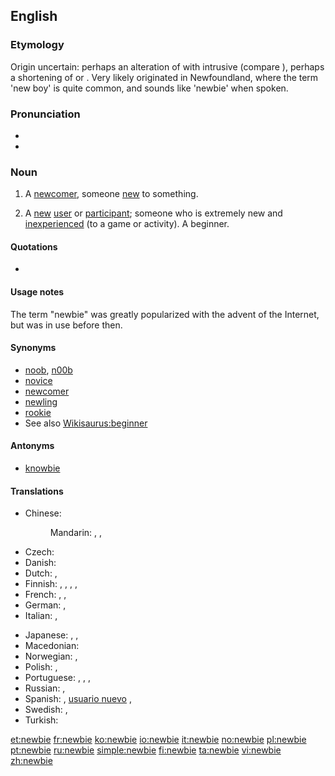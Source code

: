 {{wikipedia}}
==English==

===Etymology===
Origin uncertain: perhaps an alteration of {{term|newie}} with intrusive {{term||B}} (compare {{term|freebie}}), perhaps a shortening of {{term|new boy}} or {{term|new}} {{term|beginner}}. Very likely originated in Newfoundland, where the term 'new boy' is quite common, and sounds like 'newbie' when spoken.

===Pronunciation===
* {{IPA|/ˈnjuːbi/|/ˈnuːbi/}}
* {{rhymes|uːbi}}

===Noun===
{{en-noun}}

# {{slang}} A [[newcomer]], someone [[new]] to something. {{defdate|from 20th c.}}
# {{context|Internet}} A [[new]] [[user]] or [[participant]]; someone who is extremely new and [[inexperienced]] (to a game or activity). A beginner.

====Quotations====
* {{seeCites}}

====Usage notes====
The term "newbie" was greatly popularized with the advent of the Internet, but was in use before then.

====Synonyms====
{{checksyns}}
* [[noob]], [[n00b]]
* [[novice]]
* [[newcomer]]
* [[newling]]
* [[rookie]]
* See also [[Wikisaurus:beginner]]

====Antonyms====
*[[knowbie]]

====Translations====
{{trans-top|new (inexperienced) user or participant}}
* Chinese:
*: Mandarin: {{t-|cmn|新手|tr=xīnshǒu|sc=Hani}}, {{t-|cmn|菜鳥|sc=Hani}}, {{t-|cmn|菜鸟|tr=càiniǎo|sc=Hani}} {{qualifier|slang}}
* Czech: {{t-|cs|nováček|m}}
* Danish: {{t-|da|nybegynder|c}}
* Dutch: {{t+|nl|nieuweling|m}}, {{t+|nl|beginneling|m}}
* Finnish: {{t+|fi|aloittelija}},  {{t+|fi|keltanokka}},  {{t-|fi|vasta-alkaja}},  {{t+|fi|mopo}}, {{t+|fi|nyyppä}}
* French: {{t+|fr|néophyte|m|f}}, {{t+|fr|béotien|m}}, {{t+|fr|débutant}}
* German: {{t+|de|Neuling}}, {{t+|de|Anfänger}}
* Italian: {{t+|it|nabbo|m}}, {{t+|it|niubbo|m}}
{{trans-mid}}
* Japanese: {{t-|ja|初心者|tr=しょしんしゃ, shoshinsha|sc=Jpan}}, {{t-|ja|今道心|tr=いまどうしん, imadōshin|sc=Jpan}}, {{t-|ja|若僧|tr=わかぞう, wakazō|sc=Jpan}}
* Macedonian: {{t-|mk|новајлија|m|tr=novájlija}}
* Norwegian: {{t+|no|nybegynner}}, {{t+|no|newbie|m}}
* Polish: {{t-|pl|nowicjusz|m}}, {{t-|pl|nowicjuszka|f}}
* Portuguese: {{t+|pt|novato}}, {{t-|pt|iniciante}}, {{t+|pt|neófito|m}}, {{t+|pt|principiante}}
* Russian: {{t+|ru|новичок|m|tr=novičók}}, {{qualifier|e.g. new student}} {{t+|ru|новенький|m|tr=nóvenʹkij|sc=Cyrl}}
* Spanish: {{t+|es|novato}}, [[usuario nuevo]] {{m}}, {{t+|es|principiante|m|f}}
* Swedish: {{t+|sv|nybörjare|c}}, {{t+|sv|blåbär|n}}
* Turkish: {{t+|tr|çaylak}}
{{trans-bottom}}

[[et:newbie]]
[[fr:newbie]]
[[ko:newbie]]
[[io:newbie]]
[[it:newbie]]
[[no:newbie]]
[[pl:newbie]]
[[pt:newbie]]
[[ru:newbie]]
[[simple:newbie]]
[[fi:newbie]]
[[ta:newbie]]
[[vi:newbie]]
[[zh:newbie]]